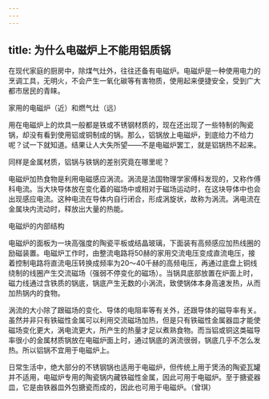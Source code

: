 ```yaml
---
---
---
```

title: 为什么电磁炉上不能用铝质锅
---




在现代家庭的厨房中，除煤气灶外，往往还备有电磁炉。电磁炉是一种使用电力的烹调工具，无明火，不会产生一氧化碳等有害物质，使用起来便捷安全，受到广大都市居民的青睐。

家用的电磁炉（近）和燃气灶（远）



用在电磁炉上的炊具一般都是铁或不锈钢材质的，现在还出现了一些特制的陶瓷锅，却没有看到使用铝或铜制成的锅。那么，铝锅放上电磁炉，到底给力不给力呢？试一下就知道。结果让人大失所望——不是电磁炉罢工，就是铝锅热不起来。

同样是金属材质，铝锅与铁锅的差别究竟在哪里呢？

电磁炉加热食物是利用电磁感应涡流。涡流是法国物理学家傅科发现的，又称作傅科电流。当大块导体放在变化着的磁场中或相对于磁场运动时，在这块导体中也会出现感应电流。这种电流在导体内自行闭合，形成涡旋状，故称为涡流。涡电流在金属块内流动时，释放出大量的热能。

电磁炉的内部结构



电磁炉的面板为一块高强度的陶瓷平板或结晶玻璃，下面装有高频感应加热线圈的励磁装置。电磁炉工作时，由整流电路将50赫的家用交流电压变成直流电压，接着控制电路将直流电压转换成频率为20～40千赫的高频电压，再通过底盘上铜线绕制的线圈产生交流磁场（强弱不停变化的磁场）。当锅具底部放置在炉面上时，磁力线通过含铁质的锅底，锅底产生无数的小涡流，致使锅体本身高速发热，从而加热锅内的食物。

涡流的大小除了跟磁场的变化、导体的电阻率等有关外，还跟导体的磁导率有关。虽然并非只有铁磁性金属可以利用交流磁场加热，但是只有铁磁性金属器皿才能使磁场变化更大，涡电流更大，所产生的热量才足以煮熟食物。而当铝或铜这类磁导率很小的金属材质锅放在电磁炉面上时，通过锅底的涡流很弱，锅底几乎不怎么发热。所以铝锅不宜用于电磁炉上。

日常生活中，绝大部分的不锈钢锅也适用于电磁炉，但传统上用于煲汤的陶瓷瓦罐并不适用，电磁炉专用的陶瓷锅内藏铁磁性金属，因此可用于电磁炉。至于搪瓷器皿，它是由铁器皿外包搪瓷而成的，因此也可用于电磁炉。（曾琪）